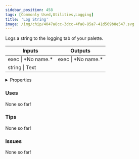 ```yaml
---
sidebar_position: 458
tags: [Commonly Used,Utilities,Logging]
title: 'Log String'
image: /img/chip/4047a8cc-3dcc-4fa8-85a7-41d569b8e547.svg
---
```


Logs a string to the logging tab of your palette.



<IChip uuid="4047a8cc-3dcc-4fa8-85a7-41d569b8e547"/>

<table><thead><tr><th>Inputs</th><th>Outputs</th></tr></thead><tbody><tr><td>exec | *No name.*</td><td>exec | *No name.*</td></tr><tr><td>string | Text</td><td /></tr></tbody></table>

<details>
  <summary>Properties</summary>
  <div>
    <div>
    <table>
      <tbody>
        <tr>
          <td>Is beta required?</td>
          <td>No</td>
        </tr>
        <tr>
          <td>Is chip a trolling risk?</td>
          <td>No</td>
        </tr>
        <tr>
          <td>Is chip a role assignment risk?</td>
          <td>No</td>
        </tr>
        <tr>
          <td>Chip UUID</td>
          <td>4047a8cc-3dcc-4fa8-85a7-41d569b8e547</td>
        </tr>
        <tr>
          <td>Room availability</td>
          <td>Available everywhere</td>
        </tr>
      </tbody>
    </table>
    </div>
  </div>
</details>

### Uses

None so far!

### Tips

None so far!

### Issues

None so far!